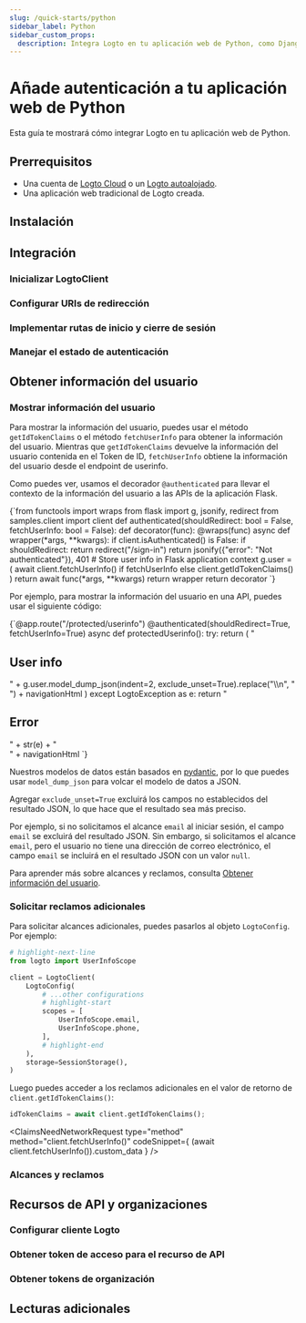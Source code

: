 ```yaml
---
slug: /quick-starts/python
sidebar_label: Python
sidebar_custom_props:
  description: Integra Logto en tu aplicación web de Python, como Django y Flask.
---
```





# Añade autenticación a tu aplicación web de Python

Esta guía te mostrará cómo integrar Logto en tu aplicación web de Python.

<PythonGuideTip />

## Prerrequisitos

- Una cuenta de [Logto Cloud](https://cloud.logto.io) o un [Logto autoalojado](/introduction/set-up-logto-oss).
- Una aplicación web tradicional de Logto creada.

## Instalación

<Installation />

## Integración

### Inicializar LogtoClient

<InitLogtoClient />

### Configurar URIs de redirección

<SignInFlowSummary />

<AssumingUrl />

<WebConfigureRedirectUris />

### Implementar rutas de inicio y cierre de sesión

<ImplementSignInAndSignOutRoutes />

### Manejar el estado de autenticación

<HandleAuthenticationStatus />

<Checkpoint />

## Obtener información del usuario

### Mostrar información del usuario

Para mostrar la información del usuario, puedes usar el método `getIdTokenClaims` o el método `fetchUserInfo` para obtener la información del usuario. Mientras que `getIdTokenClaims` devuelve la información del usuario contenida en el Token de ID, `fetchUserInfo` obtiene la información del usuario desde el endpoint de userinfo.

Como puedes ver, usamos el decorador `@authenticated` para llevar el contexto de la información del usuario a las APIs de la aplicación Flask.

<CodeBlock title="authenticated.py" language="python">
  {`from functools import wraps
from flask import g, jsonify, redirect
from samples.client import client
def authenticated(shouldRedirect: bool = False, fetchUserInfo: bool = False):
    def decorator(func):
        @wraps(func)
        async def wrapper(*args, **kwargs):
            if client.isAuthenticated() is False:
                if shouldRedirect:
                    return redirect("/sign-in")
                return jsonify({"error": "Not authenticated"}), 401
            # Store user info in Flask application context
            g.user = (
                await client.fetchUserInfo()
                if fetchUserInfo
                else client.getIdTokenClaims()
            )
            return await func(*args, **kwargs)
        return wrapper
    return decorator
`}
</CodeBlock>

Por ejemplo, para mostrar la información del usuario en una API, puedes usar el siguiente código:

<CodeBlock title="flask.py" language="python">
  {`@app.route("/protected/userinfo")
@authenticated(shouldRedirect=True, fetchUserInfo=True)
async def protectedUserinfo():
    try:
        return (
            "<h2>User info</h2>"
            + g.user.model_dump_json(indent=2, exclude_unset=True).replace("\\n", "<br>")
            + navigationHtml
        )
    except LogtoException as e:
        return "<h2>Error</h2>" + str(e) + "<br>" + navigationHtml
`}
</CodeBlock>

Nuestros modelos de datos están basados en [pydantic](https://docs.pydantic.dev/), por lo que puedes usar `model_dump_json` para volcar el modelo de datos a JSON.

Agregar `exclude_unset=True` excluirá los campos no establecidos del resultado JSON, lo que hace que el resultado sea más preciso.

Por ejemplo, si no solicitamos el alcance `email` al iniciar sesión, el campo `email` se excluirá del resultado JSON. Sin embargo, si solicitamos el alcance `email`, pero el usuario no tiene una dirección de correo electrónico, el campo `email` se incluirá en el resultado JSON con un valor `null`.

Para aprender más sobre alcances y reclamos, consulta [Obtener información del usuario](#get-user-information).

### Solicitar reclamos adicionales

<FindUserInfoMissing method="client.getIdTokenClaims()" />

<ScopesAndClaimsIntroduction />

Para solicitar alcances adicionales, puedes pasarlos al objeto `LogtoConfig`. Por ejemplo:

```python title="client.py"
# highlight-next-line
from logto import UserInfoScope

client = LogtoClient(
    LogtoConfig(
        # ...other configurations
        # highlight-start
        scopes = [
            UserInfoScope.email,
            UserInfoScope.phone,
        ],
        # highlight-end
    ),
    storage=SessionStorage(),
)
```

Luego puedes acceder a los reclamos adicionales en el valor de retorno de `client.getIdTokenClaims()`:

```python
idTokenClaims = await client.getIdTokenClaims();
```

<ClaimsNeedNetworkRequest
  type="method"
  method="client.fetchUserInfo()"
  codeSnippet={
    <CodeBlock language="python" title="flask.py">
      (await client.fetchUserInfo()).custom_data
    </CodeBlock>
  }
/>

### Alcances y reclamos

<ScopesAndClaims />

## Recursos de API y organizaciones

<ApiResourcesDescription />

### Configurar cliente Logto

<ConfigApiResources />

### Obtener token de acceso para el recurso de API

<FetchAccessTokenForApiResources />

### Obtener tokens de organización

<FetchOrganizationTokenForUser />

## Lecturas adicionales

<FurtherReadings />
